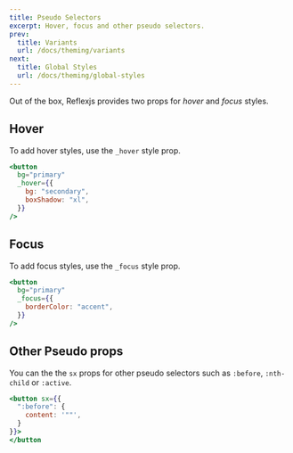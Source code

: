 ```yaml
---
title: Pseudo Selectors
excerpt: Hover, focus and other pseudo selectors.
prev:
  title: Variants
  url: /docs/theming/variants
next:
  title: Global Styles
  url: /docs/theming/global-styles
---
```


Out of the box, Reflexjs provides two props for _hover_ and _focus_ styles.

## Hover

To add hover styles, use the `_hover` style prop.

```jsx
<button
  bg="primary"
  _hover={{
    bg: "secondary",
    boxShadow: "xl",
  }}
/>
```

## Focus

To add focus styles, use the `_focus` style prop.

```jsx
<button
  bg="primary"
  _focus={{
    borderColor: "accent",
  }}
/>
```

## Other Pseudo props

You can the the `sx` props for other pseudo selectors such as `:before`, `:nth-child` or `:active`.

```jsx
<button sx={{
  ":before": {
    content: '""',
  }
}}>
</button
```
